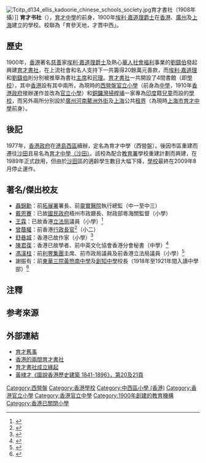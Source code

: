 [[File:Tcitp_d134_ellis_kadoorie_chinese_schools_society.jpg|thumb]]育才書社（1908年攝）]]
'''育才书社'''（{{lang-en|Ellis Kadoorie School For Boys}}），[[育才中學（沙田）|育才中學]]的前身，1900年[[埃利·嘉道理|埃利·嘉道理]][[爵士|爵士]]在[[香港|香港]]、[[廣州|廣州]]及[[上海|上海]]建立的學校。校聯為「育參天地，才貫中西」。

==歷史==
1900年，[[香港|香港]]著名[[慈善|慈善]]家[[埃利·嘉道理|埃利·嘉道理]][[爵士|爵士]]及熱心[[華人|華人]][[社會福利|社會福利]]事業的[[劉鑄伯|劉鑄伯]]發起興建[[育才書社|育才書社]]，在上流社會和名人支持下一共籌得20餘萬元善款，而[[埃利·嘉道理|埃利·嘉道理]]和[[劉鑄伯|劉鑄伯]]則分別被推舉為書社[[主席|主席]]和[[司理|司理]]。[[育才書社|育才書社]]一共開設了4間書館（即[[學校|學校]]），其中[[香港|香港]]設有其中兩所，為現時的[[西營盤官立小學|西營盤官立小學]]（前身為[[中學|中學]]，1910年[[香港政府|香港政府]]接辦運作並改為[[官立小學|官立小學]]）和[[銅鑼灣|銅鑼灣]][[掃桿埔|掃桿埔]]一家專為[[印度|印度]]籍[[兒童|兒童]]而設的[[學校|學校]]，而另外兩所分別設於[[廣州|廣州]][[河南|河南]][[鰲洲外街|鰲洲外街]]及[[上海|上海]]公共[[租界|租界]]（為現時[[上海市育才中學|上海市育才中學]]前身）。

==後記==
1977年，[[香港政府|香港政府]]在[[港島|港島]][[西區_(香港)|西區]]續辦，定名為育才中學（西營盤）。後因市區重建而遷往[[沙田_(香港)|沙田]]且易名為[[育才中學（沙田）|育才中學（沙田）]]。該校為配合[[教育署|教育署]]學校重建計劃而興建，在1989年正式啟用，但由於[[沙田_(香港)|沙田]]區的適齡學生數目大幅下降，[[學校|學校]]最終在2009年8月停止運作。

==著名/傑出校友==
*[[聶錦勳|聶錦勳]]：前[[拓展署|拓展署]]署長、前[[靈實醫院|靈實醫院]]執行總監（中一至中三）{{noteTag|關於聶錦勳就讀學校及就讀年級的資料出自1994年由明報校園記者所著的《名人說母校》（明報出版社出版）第239頁。}}
*[[戴恩賽|戴恩賽]]：已故[[國民政府|國民政府]]梧州市政廳長、財政部粵海關監督（小學）
*[[王霖|王霖]]：已故香港[[立法局|立法局]]議員（小學）<ref>{{cite news | title=王霖 史上首位基層立法局議員 | url=http://www1.hkej.com/dailynews/articlePrint/id/576665 | format= | publisher=信報 | date=2011-08-06| accessdate=2020-01-30|quote= }}</ref>
*[[曾蔭權|曾蔭權]]：前香港[[行政長官|行政長官]]<ref>{{cite news | title=曾蔭權難忘沒褲穿的日子 | url=https://www.epochtimes.com/b5/1/2/16/n48023.htm | format= | publisher=大紀元 | date=2001-02-16| accessdate=2020-01-30|quote= }}</ref>（小二）
*[[舒巷城|舒巷城]]：香港已故作家（小學）<ref>{{cite web |url=https://blog.stheadline.com/article/detail/641414/%E7%AD%B2%E7%AE%95%E7%81%A3%E4%B8%80%E4%BB%A3%E4%BD%9C%E5%AE%B6 |title=筲箕灣一代作家 |last= |first= |date=2014-06-07|website= |publisher=Blog City |access-date=2020-01-30|quote=}}</ref>
*[[陳君葆|陳君葆]]：香港已故學者、前中英文化協會香港分會秘書（中學）<ref>{{cite book |author1=劉紹唐 |title=劉紹唐主編 民國人物小傳──陳君葆 |date=1999 |publisher=傳記文學雜誌社 |page=141 |quote=|url=}}</ref>
*[[馮漢柱|馮漢柱]]：前[[利豐集團|利豐集團]]主席、前市政局議員及前香港立法局議員（小學）<ref>{{cite news |title=育才書社同學會 第一屆新員就職 |url=https://mmis.hkpl.gov.hk/coverpage/-/coverpage/view?_coverpage_WAR_mmisportalportlet_hsf=%E7%95%A2%E6%A5%AD%E7%A6%AE&p_r_p_-1078056564_c=QF757YsWv5%2BakvA8rFW5Eu2efTCMHcaq&_coverpage_WAR_mmisportalportlet_o=1085&_coverpage_WAR_mmisportalportlet_actual_q=%28%20verbatim_dc.collection%3A%28%22Old%5C%20HK%5C%20Newspapers%22%29%20%29%20AND+%28%20%28%20allTermsMandatory%3A%28true%29%20OR+all_dc.title%3A%28%E7%95%A2%E6%A5%AD%E7%A6%AE%29%20OR+all_dc.creator%3A%28%E7%95%A2%E6%A5%AD%E7%A6%AE%29%20OR+all_dc.contributor%3A%28%E7%95%A2%E6%A5%AD%E7%A6%AE%29%20OR+all_dc.subject%3A%28%E7%95%A2%E6%A5%AD%E7%A6%AE%29%20OR+fulltext%3A%28%E7%95%A2%E6%A5%AD%E7%A6%AE%29%20OR+all_dc.description%3A%28%E7%95%A2%E6%A5%AD%E7%A6%AE%29%20%29%20%29&_coverpage_WAR_mmisportalportlet_sort_field=dc.publicationdate_bsort&_coverpage_WAR_mmisportalportlet_sort_order=desc&_coverpage_WAR_mmisportalportlet_filter=dc.publicationdate_dt%3A%5B1960-01-01T00%3A00%3A00Z+TO+1969-12-31T15%3A59%3A59Z%5D |page=16 |language= |publisher=華僑日報 | date=1964-12-08 |accessdate=2022-04-22 |quote= }}</ref>
*謝振有：前[[東華三院黃笏南中學|東華三院黃笏南中學]]及[[創知中學|創知中學]]校長（1918年至1921年間入讀中學部）<ref>{{cite news |title=謝振有氏略歷 |url=https://mmis.hkpl.gov.hk/coverpage/-/coverpage/view?_coverpage_WAR_mmisportalportlet_hsf=%E7%95%A2%E6%A5%AD%E7%A6%AE&_coverpage_WAR_mmisportalportlet_actual_q=%28%20verbatim_dc.collection%3A%28%22Old%5C%20HK%5C%20Newspapers%22%29%20%29%20AND+%28%20%28%20allTermsMandatory%3A%28true%29%20OR+all_dc.title%3A%28%E7%95%A2%E6%A5%AD%E7%A6%AE%29%20OR+all_dc.creator%3A%28%E7%95%A2%E6%A5%AD%E7%A6%AE%29%20OR+all_dc.contributor%3A%28%E7%95%A2%E6%A5%AD%E7%A6%AE%29%20OR+all_dc.subject%3A%28%E7%95%A2%E6%A5%AD%E7%A6%AE%29%20OR+fulltext%3A%28%E7%95%A2%E6%A5%AD%E7%A6%AE%29%20OR+all_dc.description%3A%28%E7%95%A2%E6%A5%AD%E7%A6%AE%29%20%29%20%29&_coverpage_WAR_mmisportalportlet_sort_field=dc.publicationdate_bsort&p_r_p_-1078056564_c=QF757YsWv5%2FH7zGe%2FKF%2BFAeG9jJigNvI&_coverpage_WAR_mmisportalportlet_o=1864&_coverpage_WAR_mmisportalportlet_sort_order=desc&_coverpage_WAR_mmisportalportlet_filter=dc.publicationdate_dt%3A%5B1960-01-01T00%3A00%3A00Z+TO+1969-12-31T15%3A59%3A59Z%5D |page=13 |language= |publisher=華僑日報 | date=1961-07-20 |accessdate=2022-04-29 |quote= }}</ref>

==注釋==
{{noteFoot}}

==参考來源==
{{reflist}}

==外部連結==
*[http://sekststudent.xanga.com/tags/%E8%82%B2%E6%89%8D%E8%88%8A%E4%BA%8B/ 育才舊事]
*[https://web.archive.org/web/20160304111105/http://www.lingkee.com/chist/html/chiculture/hk/gmwc/1900/1900_xgdl.htm 香港的兩間育才書社]
*[https://web.archive.org/web/20070930160534/http://www.takungpao.com.hk/news/2002-12-23/XK-88585.htm  育才書社成立緣起]
*[https://books.google.com.hk/books?id=y5IeBAAAQBAJ&pg=PA20&lpg=PA20&dq=%E9%A6%99%E6%B8%AF%E8%82%B2%E6%89%8D%E5%B0%8F%E5%AD%B8&source=bl&ots=bOa2ArSnDn&sig=ACfU3U0Vas3BAXlKL0cXGgOlzuXBfDfw4Q&hl=zh-TW&sa=X&ved=2ahUKEwjd36rM_qrnAhUmGaYKHeg2DFM4ChDoATAAegQIChAB#v=onepage&q=%E9%A6%99%E6%B8%AF%E8%82%B2%E6%89%8D%E5%B0%8F%E5%AD%B8&f=false 黃棣才《圖說香港歷史建築 1841-1896》，第20及21頁]

[[Category:西營盤|Category:西營盤]]
[[Category:香港學校|Category:香港學校]]
[[Category:中西區小學_(香港)|Category:中西區小學 (香港)]]
[[Category:香港官立小學|Category:香港官立小學]]
[[Category:香港官立中學|Category:香港官立中學]]
[[Category:1900年創建的教育機構|Category:1900年創建的教育機構]]
[[Category:香港已關閉小學|Category:香港已關閉小學]]